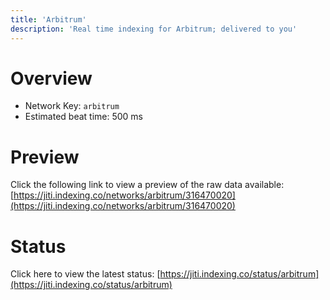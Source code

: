 ```yaml
---
title: 'Arbitrum'
description: 'Real time indexing for Arbitrum; delivered to you'
---
```


# Overview
- Network Key: `arbitrum`
- Estimated beat time: 500 ms

# Preview
Click the following link to view a preview of the raw data available: [https://jiti.indexing.co/networks/arbitrum/316470020](https://jiti.indexing.co/networks/arbitrum/316470020)

# Status
Click here to view the latest status: [https://jiti.indexing.co/status/arbitrum](https://jiti.indexing.co/status/arbitrum)
